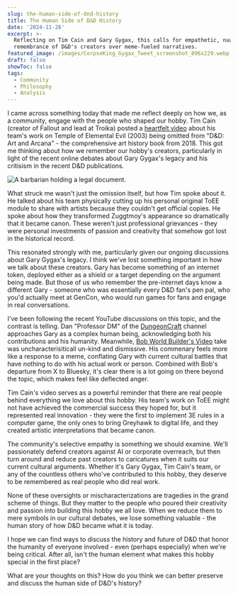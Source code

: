 ```yaml
---
slug: the-human-side-of-dnd-history
title: The Human Side of D&D History
date: '2024-11-26'
excerpt: >-
  Reflecting on Tim Cain and Gary Gygax, this calls for empathetic, nuanced
  remembrance of D&D's creators over meme-fueled narratives.
featured_image: /images/CorpseKing_Gygax_Tweet_screenshot_896x229.webp
draft: false
showToc: false
tags:
  - Community
  - Philosophy
  - Analysis
---
```


I came across something today that made me reflect deeply on how we, as a community, engage with the people who shaped our hobby. Tim Cain (creator of Fallout and lead at Troika) posted a [heartfelt video](https://www.youtube.com/watch?v=kYg6uz1Gqf4) about his team's work on Temple of Elemental Evil (2003) being omitted from "D&D: Art and Arcana" - the comprehensive art history book from 2018. This got me thinking about how we remember our hobby's creators, particularly in light of the recent online debates about Gary Gygax's legacy and his critisism in the recent D&D publications.

![A barbarian holding a legal document.](/images/CorpseKing_Gygax_Tweet_screenshot_480x504.webp)

What struck me wasn't just the omission itself, but how Tim spoke about it. He talked about his team physically cutting up his personal original ToEE module to share with artists because they couldn't get official copies. He spoke about how they transformed Zuggtmoy's appearance so dramatically that it became canon. These weren't just professional grievances - they were personal investments of passion and creativity that somehow got lost in the historical record.

This resonated strongly with me, particularly given our ongoing discussions about Gary Gygax's legacy. I think we've lost something important in how we talk about these creators. Gary has become something of an internet token, deployed either as a shield or a target depending on the argument being made. But those of us who remember the pre-internet days know a different Gary - someone who was essentially every D&D fan's pen pal, who you'd actually meet at GenCon, who would run games for fans and engage in real conversations.

I've been following the recent YouTube discussions on this topic, and the contrast is telling. Dan "Professor DM" of the [DungeonCraft](https://www.youtube.com/watch?v=Esf22_cFQ4o) channel approaches Gary as a complex human being, acknowledging both his contributions and his humanity. Meanwhile, [Bob World Builder's Video](https://www.youtube.com/watch?v=ATwHT-3YLzk) take was uncharacterisiticall un-kind and dismissive.  His commenary feels more like a response to a meme, conflating Gary with current cultural battles that have nothing to do with his actual work or person. Combined with Bob's departure from X to Bluesky, it's clear there is a lot going on there beyond the topic, which makes feel like deflected anger.

Tim Cain's video serves as a powerful reminder that there are real people behind everything we love about this hobby. His team's work on ToEE might not have achieved the commercial success they hoped for, but it represented real innovation - they were the first to implement 3E rules in a computer game, the only ones to bring Greyhawk to digital life, and they created artistic interpretations that became canon.

The community's selective empathy is something we should examine. We'll passionately defend creators against AI or corporate overreach, but then turn around and reduce past creators to caricatures when it suits our current cultural arguments. Whether it's Gary Gygax, Tim Cain's team, or any of the countless others who've contributed to this hobby, they deserve to be remembered as real people who did real work.

None of these oversights or mischaracterizations are tragedies in the grand scheme of things. But they matter to the people who poured their creativity and passion into building this hobby we all love. When we reduce them to mere symbols in our cultural debates, we lose something valuable - the human story of how D&D became what it is today.

I hope we can find ways to discuss the history and future of D&D that honor the humanity of everyone involved - even (perhaps especially) when we're being critical. After all, isn't the human element what makes this hobby special in the first place?

What are your thoughts on this? How do you think we can better preserve and discuss the human side of D&D's history?
